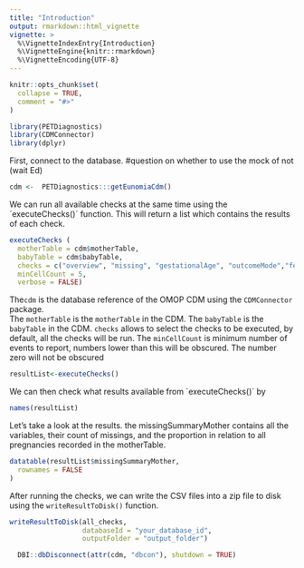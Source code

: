 ```yaml
---
title: "Introduction"
output: rmarkdown::html_vignette
vignette: >
  %\VignetteIndexEntry{Introduction}
  %\VignetteEngine{knitr::rmarkdown}
  %\VignetteEncoding{UTF-8}
---
```


```r
knitr::opts_chunk$set(
  collapse = TRUE,
  comment = "#>"
)
```

```r
library(PETDiagnostics)
library(CDMConnector)
library(dplyr)
```

First, connect to the database.
#question on whether to use the mock of not (wait Ed)

```r
cdm <-  PETDiagnostics:::getEunomiaCdm()
```

We can run all available checks at the same time using the ´executeChecks()´ function. This will return a list which contains the results of each check.


```r
executeChecks (
  motherTable = cdm$motherTable,  
  babyTable = cdm$babyTable,                  
  checks = c("overview", "missing", "gestationalAge", "outcomeMode","fetusesLiveborn","fetusid"),                       
  minCellCount = 5,
  verbose = FALSE)
```

The`cdm` is the database reference of the OMOP CDM using the `CDMConnector` package.    
The `motherTable` is the `motherTable` in the CDM.
The `babyTable` is the `babyTable` in the CDM.
`checks` allows to select the checks to be executed, by default, all the checks will be run.
The `minCellCount` is minimum number of events to report, numbers lower than this will be obscured. The number zero will not be obscured


```r
resultList<-executeChecks()
```

We can then check what results available from ´executeChecks()´ by
```r
names(resultList)
```

Let's take a look at the results. the missingSummaryMother contains all the variables, their count of missings, and the proportion in relation to all pregnancies recorded in the motherTable.


```r
datatable(resultList$missingSummaryMother,
  rownames = FALSE
)
```


After running the checks, we can write the CSV files into a zip file to disk using the `writeResultToDisk()` function. 
```r
writeResultToDisk(all_checks,
                  databaseId = "your_database_id", 
                  outputFolder = "output_folder")
```


```r
  DBI::dbDisconnect(attr(cdm, "dbcon"), shutdown = TRUE)
```
